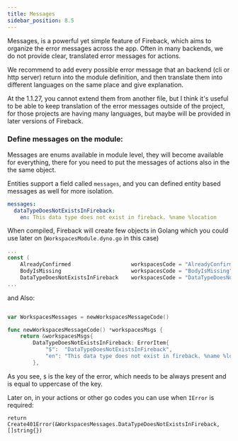 ```yaml
---
title: Messages
sidebar_position: 8.5
---
```


Messages, is a powerful yet simple feature of Fireback, which aims to organize the error messages across
the app. Often in many backends, we do not provide clear, translated error messages for actions.

We recommend to add every possible error message that an backend (cli or http server) return into the module
definition, and then translate them into different languages on the same place and give explanation.

At the 1.1.27, you cannot extend them from another file, but I think it's useful to be able to keep translation
of the error messages outside of the project, for those projects are having many languages, but maybe will be provided in later versions of Fireback.

### Define messages on the module:

Messages are enums available in module level, they will become available for everything,
there for you need to put the messages of actions also in the the same object.

Entities support a field called `messages`, and you can defined entity based messages as well
for more isolation.

```yaml
messages:
  dataTypeDoesNotExistsInFireback:
    en: This data type does not exist in fireback. %name %location
```

When compiled, Fireback will create few objects in Golang which you could use later on (`WorkspacesModule.dyno.go` in this case)

```go
...
const (
	AlreadyConfirmed                   workspacesCode = "AlreadyConfirmed"
	BodyIsMissing                      workspacesCode = "BodyIsMissing"
	DataTypeDoesNotExistsInFireback    workspacesCode = "DataTypeDoesNotExistsInFireback"
...
```

and Also: 

```go

var WorkspacesMessages = newWorkspacesMessageCode()

func newWorkspacesMessageCode() *workspacesMsgs {
	return &workspacesMsgs{
		DataTypeDoesNotExistsInFireback: ErrorItem{
			"$":  "DataTypeDoesNotExistsInFireback",
			"en": "This data type does not exist in fireback. %name %location",
		},
```

As you see, `$` is the key of the error, which needs to be always present and is equal to uppercase of the key.

Later on, in your actions or other go codes you can use when `IError` is required:

```
return Create401Error(&WorkspacesMessages.DataTypeDoesNotExistsInFireback, []string{})
```

